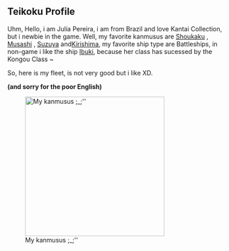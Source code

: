 ==Teikoku Profile==
Uhm, Hello, i am Julia Pereira, i am from Brazil and love Kantai Collection, but i newbie in the game. Well, my favorite kanmusus are [[Shoukaku]] , [[Musashi]] , [[Suzuya]] and[[ Kirishima]], my favorite ship type are Battleships, in non-game i like the ship [http://en.wikipedia.org/wiki/Ibuki-class_armored_cruiser Ibuki], because her class has sucessed by the Kongou Class ~

So, here is my fleet, is not very good but i like XD.

'''(and sorry for the poor English)'''

[[File:Sem_Título-1.png|thumb|314px|My kanmusus ;_;'']]